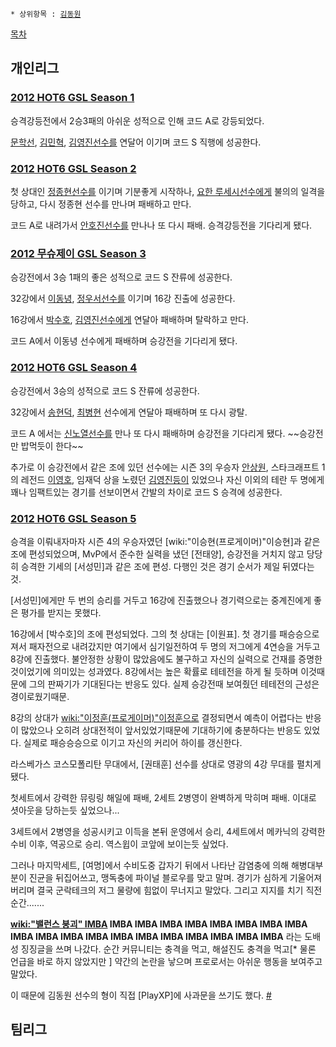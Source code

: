  * 상위항목 : [[김동원]]

[[목차]]

== 개인리그 ==
=== [[2012 HOT6 GSL Season 1]] ===
승격강등전에서 2승3패의 아쉬운 성적으로 인해 코드 A로 강등되었다.

[[문학선]], [[김민혁]], [[김영진]]선수를 연달어 이기며 코드 S 직행에 성공한다.
=== [[2012 HOT6 GSL Season 2]] ===
첫 상대인 [[정종현]]선수를 이기며 기분좋게 시작하나, [[요한 루세시]]선수에게 불의의 일격을 당하고, 다시 정종현 선수를 만나며 패배하고 만다.

코드 A로 내려가서 [[안호진]]선수를 만나나 또 다시 패배. 승격강등전을 기다리게 됐다.
=== [[2012 무슈제이 GSL Season 3]] ===
승강전에서 3승 1패의 좋은 성적으로 코드 S 잔류에 성공한다. 

32강에서 [[이동녕]], [[정우서]]선수를 이기며 16강 진출에 성공한다.

16강에서 [[박수호]], [[김영진]]선수에게 연달아 패배하며 탈락하고 만다.

코드 A에서 이동녕 선수에게 패배하며 승강전을 기다리게 됐다.
=== [[2012 HOT6 GSL Season 4]] ===
승강전에서 3승의 성적으로 코드 S 잔류에 성공한다.

32강에서 [[송현덕]], [[최병현]] 선수에게 연달아 패배하며 또 다시 광탈.

코드 A 에서는 [[신노열]]선수를 만나 또 다시 패배하며 승강전을 기다리게 됐다.
~~승강전만 밥먹듯이 한다~~

추가로 이 승강전에서 같은 조에 있던 선수에는 시즌 3의 우승자 [[안상원]], 스타크래프트 1의 레전드 [[이영호]], 임재덕 상을 노렸던 [[김영진]]등이 있었으나 자신 이외의 테란 두 명에게 꽤나 임팩트있는 경기를 선보이면서 간발의 차이로 코드 S 승격에 성공한다.
=== [[2012 HOT6 GSL Season 5]] ===
승격을 이뤄내자마자 시즌 4의 우승자였던 [wiki:"이승현(프로게이머)"이승현]과 같은 조에 편성되었으며, MvP에서 준수한 실력을 냈던 [전태양], 승강전을 거치지 않고 당당히 승격한 기세의 [서성민]과 같은 조에 편성. 다행인 것은 경기 순서가 제일 뒤였다는 것.

[서성민]에게만 두 번의 승리를 거두고 16강에 진출했으나 경기력으로는 중계진에게 좋은 평가를 받지는 못했다.

16강에서 [박수호]의 조에 편성되었다. 그의 첫 상대는 [이원표]. 첫 경기를 패승승으로 져서 패자전으로 내려갔지만 여기에서 심기일전하여 두 명의 저그에게 4연승을 거두고 8강에 진출했다. 불안정한 상황이 많았음에도 불구하고 자신의 실력으로 건재를 증명한 것이었기에 의미있는 성과였다. 8강에서는 높은 확률로 테테전을 하게 될 듯하며 이것때문에 그의 판짜기가 기대된다는 반응도 있다. 실제 승강전때 보여줬던 테테전의 근성은 경이로웠기때문.

8강의 상대가 [[wiki:"이정훈(프로게이머)"이정훈]]으로 결정되면서 예측이 어렵다는 반응이 많았으나 오히려 상대전적이 앞서있었기때문에 기대하기에 충분하다는 반응도 있었다. 실제로 패승승승으로 이기고 자신의 커리어 하이를 갱신한다.

라스베가스 코스모폴리탄 무대에서, [권태훈] 선수를 상대로 영광의 4강 무대를 펼치게 됐다.

첫세트에서 강력한 뮤링링 해일에 패배, 2세트 2병영이 완벽하게 막히며 패배. 이대로 셧아웃을 당하는듯 싶었으나...

3세트에서 2병영을 성공시키고 이득을 본뒤 운영에서 승리, 4세트에서 메카닉의 강력한 수비 이후, 역공으로 승리. 역스윕이 코앞에 보이는듯 싶었다.

그러나 마지막세트, [여명]에서 수비도중 갑자기 뒤에서 나타난 감염충에 의해 해병대부분이 진균을 뒤집어쓰고, 맹독충에 파이널 블로우를 맞고 말며. 경기가 심하게 기울어져 버리며 결국 군락테크의 저그 물량에 힘없이 무너지고 말았다. 그리고 지지를 치기 직전 순간.......

'''[[wiki:"밸런스 붕괴" IMBA]] IMBA IMBA IMBA IMBA IMBA IMBA IMBA IMBA IMBA IMBA IMBA IMBA IMBA IMBA IMBA IMBA IMBA IMBA IMBA''' 라는 도배성 징징글을 쓰며 나갔다. 순간 커뮤니티는 충격을 먹고, 해설진도 충격을 먹고[* 물론 언급을 바로 하지 않았지만 ] 약간의 논란을 낳으며 프로로서는 아쉬운 행동을 보여주고 말았다.

이 때문에 김동원 선수의 형이 직접 [PlayXP]에 사과문을 쓰기도 했다. [http://www.playxp.com/sc2/bbs/view.php?article_id=4268779 #]
== 팀리그 ==
